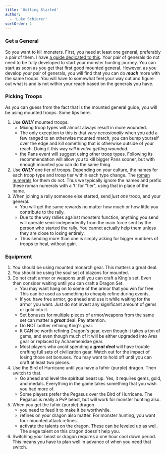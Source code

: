 ```yaml
---
title: 'Getting Started'
author:
  - 'Luke Schierer'
sortOrder: 1
---
```


### Get a General

So you want to kill monsters. First, you need at least one general, preferably
a pair of them. I have [a guide dedicated to this][mg]. Your pair of generals
do not need to be fully developed to start your monster hunting journey. You
can start as soon as you get that first good mounted general. However, as you
develop your pair of generals, you will find that you can do **_much_** more
with the same troops. You will have to somewhat feel your way out and figure
out what is and is not within your reach based on the generals you have.

### Picking Troops

As you can guess from the fact that is the mounted general guide, you will be
using mounted troops. Some tips here.

1. Use _**ONLY**_ mounted troops.
   - Mixing troop types will almost always result in more wounded.
   - The only exception to this is that _very occasionally_ when you add a few
     ranged to an otherwise mounted march, you can bump yourself over the edge
     and kill something that is otherwise outside of your reach. Doing it this
     way _will involve getting wounded._
   - the Pans event will suggest using other troop types. Following its
     recommendation will allow you to kill bigger Pans sooner, but with enough
     mounted you can do the same thing.
1. Use _**ONLY**_ one tier of troops. Depending on your culture, the names for
   each troop type and troop tier within each type change. The [roman numerals][]
   for them do not. Thus we typically ignore the names and prefix these roman
   numerals with a 't' for "tier", using that in place of the name.
1. When joining a rally someone else started, send _just one_ troop, and your general.
   - You will get the same rewards no matter how much or how little you contribute to the rally.
   - Due to the way rallies against monsters function, anything you send will
     operate semi-independently from the main force sent by the person who
     started the rally. You cannot actually help them unless they are close to
     losing entirely.
   - Thus sending more than one is simply asking for bigger numbers of troops
     to heal, without gain.

### Equipment

1. You should be using mounted monarch gear. This matters a great deal.
1. You should be using the soul set of blazons for mounted.
1. Do not craft armor or weapons until you can craft a King's set. Even then
   consider waiting until you can craft a Dragon Set.
   - You may want hang on to some of the armor that you win for free. This can be used as something to cheaply refine during events.
   - If you have free armor, go ahead and use it while waiting for the armor
     you want. Just do not invest any significant amount of gems or gold into
     it.
   - Set bonuses for multiple pieces of armor/weapons from the same set can
     matter a _**great**_ deal. Pay attention.
   - Do NOT bother refining King's gear.
   - It CAN be worth refining Dragon's gear, even though it takes a ton of
     gems, and even though much of it will be either upgraded into Ares gear or
     replaced by Achaemenidae gear.
   - Most players who avoid spending a _**great deal**_ will have trouble
     crafting full sets of civilization gear. Watch out for the
     impact of losing those set bonuses. You may want to hold off until you can craft at least two pieces.
1. Use the Bird of Hurricane until you have a fafnir (purple) dragon. Then switch to that.
   - Go ahead and level the spiritual beast up. Yes, it requires gems, gold,
     and medals. Everything in the game takes something that you wish you had
     more of.
   - Some players prefer the Pegasus over the Bird of Hurricane. The Pegasus
     is really a PvP beast, but will work for monster hunting also.
1. When you get the fafnir (purple) dragon
   - you need to feed it to make it be worthwhile.
   - refines on your dragon also matter. For monster hunting, you want four mounted attack refines.
   - activate the talents on the dragon. These can be leveled up as well. The
     siege talent on this dragon doesn't help you.
1. Switching your beast or dragon requires a one hour cool down period. This
   means you have to plan well in advance of when you need that switch.

[roman numerals]: https://wikipedia.org/wiki/Roman_numerals
[mg]: ../../generals//mounted/
